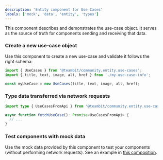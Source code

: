 ```yaml
---
description: 'Entity component for Use Cases'
labels: ['mock', 'data', 'entity', 'types']
---
```


This component describes and demonstrates the use-case object. It serves as the source of truth for components sending and receiving that data.

### Create a new use-case object
Use this component to create a new use-case and validate it follows the right schema:

```ts
import { UseCases } from '@teambit/community.entity.use-cases';
import { title, text, image, alt, href } from './my-use-case-info';

const myUseCase = new UseCases(title, text, image, alt, href);
```

### Type data transferred via network requests

```ts
import type { UseCasesFromApi } from '@teambit/community.entity.use-cases';

async function fetchUseCase(): Promise<UseCasesFromApi> {
  // ...
}
```

### Test components with mock data

Use the mock data provided by this component to test your components (without performing network requests). See an example in [this composition](https://bit.dev/teambit/community/ui/use-cases/use-cases-card-grid/~code/use-cases-card-grid.composition.tsx).